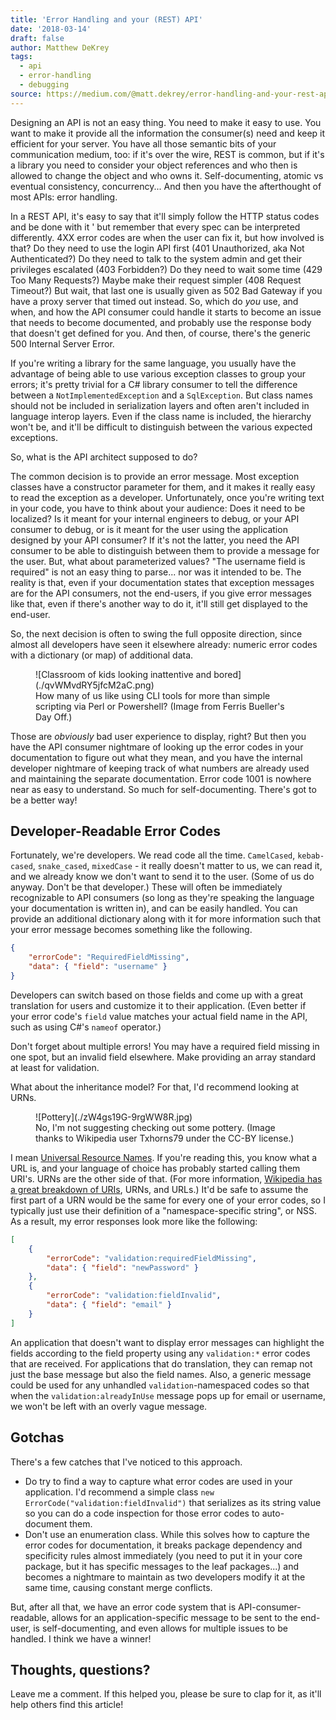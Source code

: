 ```yaml
---
title: 'Error Handling and your (REST) API'
date: '2018-03-14'
draft: false
author: Matthew DeKrey
tags:
  - api
  - error-handling
  - debugging
source: https://medium.com/@matt.dekrey/error-handling-and-your-rest-api-6473fb6bfbfe
---
```



Designing an API is not an easy thing. You need to make it easy to use. You want to make it provide all the information the consumer(s) need and keep it efficient for your server. You have all those semantic bits of your communication medium, too: if it's over the wire, REST is common, but if it's a library you need to consider your object references and who then is allowed to change the object and who owns it. Self-documenting, atomic vs eventual consistency, concurrency... And then you have the afterthought of most APIs: error handling.

In a REST API, it's easy to say that it'll simply follow the HTTP status codes and be done with it ' but remember that every spec can be interpreted differently. 4XX error codes are when the user can fix it, but how involved is that? Do they need to use the login API first (401 Unauthorized, aka Not Authenticated?) Do they need to talk to the system admin and get their privileges escalated (403 Forbidden?) Do they need to wait some time (429 Too Many Requests?) Maybe make their request simpler (408 Request Timeout?) But wait, that last one is usually given as 502 Bad Gateway if you have a proxy server that timed out instead. So, which do _you_ use, and when, and how the API consumer could handle it starts to become an issue that needs to become documented, and probably use the response body that doesn't get defined for you. And then, of course, there's the generic 500 Internal Server Error.

If you're writing a library for the same language, you usually have the advantage of being able to use various exception classes to group your errors; it's pretty trivial for a C# library consumer to tell the difference between a `NotImplementedException` and a `SqlException`. But class names should not be included in serialization layers and often aren't included in language interop layers. Even if the class name is included, the hierarchy won't be, and it'll be difficult to distinguish between the various expected exceptions.

So, what is the API architect supposed to do?

The common decision is to provide an error message. Most exception classes have a constructor parameter for them, and it makes it really easy to read the exception as a developer. Unfortunately, once you're writing text in your code, you have to think about your audience: Does it need to be localized? Is it meant for your internal engineers to debug, or your API consumer to debug, or is it meant for the user using the application designed by your API consumer? If it's not the latter, you need the API consumer to be able to distinguish between them to provide a message for the user. But, what about parameterized values? "The username field is required" is not an easy thing to parse... nor was it intended to be. The reality is that, even if your documentation states that exception messages are for the API consumers, not the end-users, if you give error messages like that, even if there's another way to do it, it'll still get displayed to the end-user.

So, the next decision is often to swing the full opposite direction, since almost all developers have seen it elsewhere already: numeric error codes with a dictionary (or map) of additional data.

<figure>
	![Classroom of kids looking inattentive and bored](./qvWMvdRY5jfcM2aC.png)
	<FigCaption>How many of us like using CLI tools for more than simple scripting via Perl
		or Powershell? (Image from Ferris Bueller's Day Off.)</FigCaption>
</figure>

Those are _obviously_ bad user experience to display, right? But then you have the API consumer nightmare of looking up the error codes in your documentation to figure out what they mean, and you have the internal developer nightmare of keeping track of what numbers are already used and maintaining the separate documentation. Error code 1001 is nowhere near as easy to understand. So much for self-documenting. There's got to be a better way!

## Developer-Readable Error Codes

Fortunately, we're developers. We read code all the time. `CamelCased`, `kebab-cased`, `snake_cased`, `mixedCase` - it really doesn't matter to us, we can read it, and we already know we don't want to send it to the user. (Some of us do anyway. Don't be that developer.) These will often be immediately recognizable to API consumers (so long as they're speaking the language your documentation is written in), and can be easily handled. You can provide an additional dictionary along with it for more information such that your error message becomes something like the following.

```json
{
	"errorCode": "RequiredFieldMissing",
	"data": { "field": "username" }
}
```

Developers can switch based on those fields and come up with a great translation for users and customize it to their application. (Even better if your error code's `field` value matches your actual field name in the API, such as using C#'s `nameof` operator.)

Don't forget about multiple errors! You may have a required field missing in one spot, but an invalid field elsewhere. Make providing an array standard at least for validation.

What about the inheritance model? For that, I'd recommend looking at URNs.

<figure>
	![Pottery](./zW4gs19G-9rgWW8R.jpg)
	<FigCaption>No, I'm not suggesting checking out some pottery. (Image thanks to Wikipedia
		user Txhorns79 under the CC-BY license.)</FigCaption>
</figure>

I mean [Universal Resource Names](https://en.wikipedia.org/wiki/Uniform_Resource_Name). If you're reading this, you know what a URL is, and your language of choice has probably started calling them URI's. URNs are the other side of that. (For more information, [Wikipedia has a great breakdown of URIs](https://en.wikipedia.org/wiki/Uniform_Resource_Identifier), URNs, and URLs.) It'd be safe to assume the first part of a URN would be the same for every one of your error codes, so I typically just use their definition of a "namespace-specific string", or NSS. As a result, my error responses look more like the following:

```json
[
	{
		"errorCode": "validation:requiredFieldMissing",
		"data": { "field": "newPassword" }
	},
	{
		"errorCode": "validation:fieldInvalid",
		"data": { "field": "email" }
	}
]
```

An application that doesn't want to display error messages can highlight the fields according to the field property using any `validation:*` error codes that are received. For applications that do translation, they can remap not just the base message but also the field names. Also, a generic message could be used for any unhandled `validation`\-namespaced codes so that when the `validation:alreadyInUse` message pops up for email or username, we won't be left with an overly vague message.

## Gotchas

There's a few catches that I've noticed to this approach.

- Do try to find a way to capture what error codes are used in your application. I'd recommend a simple class `new ErrorCode("validation:fieldInvalid")` that serializes as its string value so you can do a code inspection for those error codes to auto-document them.
- Don't use an enumeration class. While this solves how to capture the error codes for documentation, it breaks package dependency and specificity rules almost immediately (you need to put it in your core package, but it has specific messages to the leaf packages...) and becomes a nightmare to maintain as two developers modify it at the same time, causing constant merge conflicts.

But, after all that, we have an error code system that is API-consumer-readable, allows for an application-specific message to be sent to the end-user, is self-documenting, and even allows for multiple issues to be handled. I think we have a winner!

## Thoughts, questions?

Leave me a comment. If this helped you, please be sure to clap for it, as it'll help others find this article!
